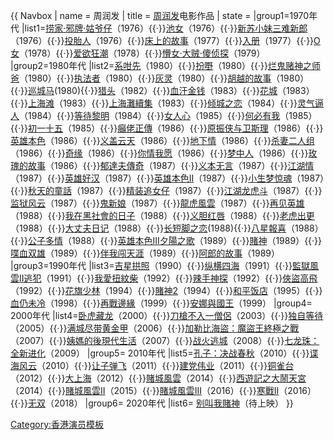 {{ Navbox
| name   = 周润发
| title  = [[周润发]]电影作品
| state  = {{{state|autocollapse}}}
|group1=1970年代
|list1=[[捞家‧邪牌‧姑爷仔]]（1976）{{·}}[[池女]]（1976）{{·}}[[新苏小妹三难新郎]]（1976）{{·}}[[投胎人]]（1976）{{·}}[[床上的故事]]（1977）{{·}}[[入册]]（1977）{{·}}[[O女]]（1978）{{·}}[[爱欲狂潮]]（1978）{{·}}[[懵女‧大贼‧傻侦探]]（1979）
|group2=1980年代
|list2=[[系咁先]]（1980）{{·}}[[扮嘢]]（1980）{{·}}[[烂鬼赌神之师爸]]（1980）{{·}}[[执法者]]（1980）{{·}}[[灰灵]]（1980）{{·}}[[胡越的故事]]（1980）{{·}}[[巡城马]](1980){{·}}[[猎头 (1982年电影)|猎头]]（1982）{{·}}[[血汗金钱]]（1983）{{·}}[[花城]]（1983）{{·}}[[上海灘 (電影)|上海滩]]（1983）{{·}}[[上海灘續集 (電影)|上海灘續集]]（1983）{{·}}[[倾城之恋 (电影)|倾城之恋]]（1984）{{·}}[[灵气逼人]]（1984）{{·}}[[等待黎明]]（1984）{{·}}[[女人心]]（1985）{{·}}[[何必有我]]（1985）{{·}}[[初一十五]]（1985）{{·}}[[癲佬正傳]]（1986）{{·}}[[原振侠与卫斯理]]（1986）{{·}}[[英雄本色 (1986年電影)|英雄本色]]（1986）{{·}}[[义盖云天]]（1986）{{·}}[[地下情]]（1986）{{·}}[[杀妻二人组]]（1986）{{·}}[[奇缘]]（1986）{{·}}[[你情我愿]]（1986）{{·}}[[夢中人 (1986年電影)|梦中人]]（1986）{{·}}[[玫瑰的故事]]（1986）{{·}}[[郁達夫傳奇]]（1987）{{·}}[[义本无言]]（1987）{{·}}[[江湖情]]（1987）{{·}}[[英雄好汉]]（1987）{{·}}[[英雄本色II]]（1987）{{·}}[[小生梦惊魂]]（1987）{{·}}[[秋天的童話]]（1987）{{·}}[[精装追女仔]]（1987）{{·}}[[江湖龙虎斗]]（1987）{{·}}[[监狱风云]]（1987）{{·}}[[鬼新娘 (1987年電影)|鬼新娘]]（1987）{{·}}[[龍虎風雲]]（1987）{{·}}[[再见英雄]]（1988）{{·}}[[我在黑社會的日子]]（1988）{{·}}[[义胆红唇]]（1988）{{·}}[[老虎出更]]（1988）{{·}}[[大丈夫日记]]（1988）{{·}}[[长短脚之恋]](1988){{·}}[[八星報喜]]（1988）{{·}}[[公子多情]]（1988）{{·}}[[英雄本色III夕陽之歌]]（1989）{{·}}[[賭神]]（1989）{{·}}[[喋血双雄 (1989年电影)|喋血双雄]]（1989）{{·}}[[伴我闯天涯]]（1989）{{·}}[[阿郎的故事]]（1989）
|group3=1990年代
|list3=[[吉星拱照]]（1990）{{·}}[[縱橫四海 (電影)|纵横四海]]（1991）{{·}}[[監獄風雲II逃犯]]（1991）{{·}}[[我愛扭紋柴]]（1992）{{·}}[[辣手神探]]（1992）{{·}}[[俠盜高飛]]（1992）{{·}}[[花旗少林]]（1994）{{·}}[[賭神2]]（1994）{{·}}[[和平饭店 (电影)|和平饭店]]（1995）{{·}}[[血仍未冷]]（1998）{{·}}[[再戰邊緣]]（1999）{{·}}[[安娜與國王]]（1999）
|group4= 2000年代
|list4=[[臥虎藏龍 (電影)|卧虎藏龙]]（2000）{{·}}[[刀槍不入一僧侶]]（2003）{{·}}[[独自等待]]（2005）{{·}}[[满城尽带黄金甲]]（2006）{{·}}[[加勒比海盗3：世界的尽头|加勒比海盜：魔盜王終極之戰]]（2007）{{·}}[[姨妈的后现代生活 (电影)|姨媽的後現代生活]]（2007）{{·}}[[战火逃城]]（2008）{{·}}[[七龍珠 (電影)|七龙珠：全新进化]]（2009）
|group5= 2010年代
|list5=[[孔子 (電影)|孔子：决战春秋]]（2010）{{·}}[[谍海风云]]（2010）{{·}}[[让子弹飞]]（2011）{{·}}[[建党伟业]]（2011）{{·}}[[铜雀台 (电影)|铜雀台]]（2012）{{·}}[[大上海]]（2012）{{·}}[[賭城風雲 (2014年電影)|賭城風雲]]（2014）{{·}}[[西遊記之大鬧天宮]]（2014）{{·}}[[賭城風雲II]]（2015）{{·}}[[賭城風雲III]]（2016）{{·}}[[寒戰II]]（2016）{{·}}[[無雙_(電影)|无双]]（2018）
|group6= 2020年代
|list6= [[别叫我賭神]]（待上映）
}}<noinclude>
{{collapsible option}}
[[Category:周润发| ]]
[[Category:香港演员模板]]
</noinclude>